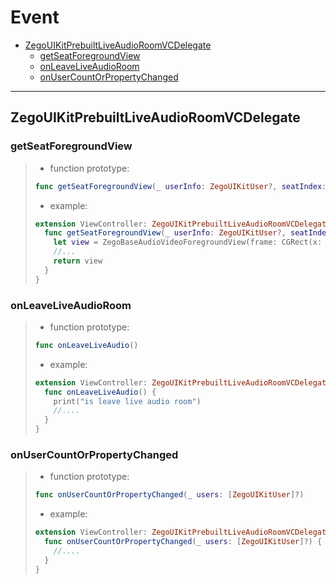 # Event

- [ZegoUIKitPrebuiltLiveAudioRoomVCDelegate](./Event.mdx#ZegoUIKitPrebuiltLiveAudioRoomVCDelegate)
    - [getSeatForegroundView](./Event.mdx#getSeatForegroundView)
    - [onLeaveLiveAudioRoom](./Event.mdx#onLeaveLiveAudioRoom)
    - [onUserCountOrPropertyChanged](./Event.mdx#onUserCountOrPropertyChanged)

- - -

<a id="ZegoUIKitPrebuiltLiveAudioRoomVCDelegate"></a>

## ZegoUIKitPrebuiltLiveAudioRoomVCDelegate

<a id="getSeatForegroundView"></a>

### getSeatForegroundView

> - function prototype:
>
> ```swift
> func getSeatForegroundView(_ userInfo: ZegoUIKitUser?, seatIndex: Int) -> ZegoBaseAudioVideoForegroundView?
> ```
>
> - example:
>
> ```swift
> extension ViewController: ZegoUIKitPrebuiltLiveAudioRoomVCDelegate {
>   func getSeatForegroundView(_ userInfo: ZegoUIKitUser?, seatIndex: Int) -> ZegoBaseAudioVideoForegroundView? {
>     let view = ZegoBaseAudioVideoForegroundView(frame: CGRect(x: 0, y: 0, width: 60, height: 60), userID: userInfo?.userID, delegate: nil)
>     //...
>     return view
>   }
> }
> ```

<a id="onLeaveLiveAudioRoom"></a>

### onLeaveLiveAudioRoom

> - function prototype:
>
> ```swift
> func onLeaveLiveAudio()
> ```
>
> - example:
>
> ```swift
> extension ViewController: ZegoUIKitPrebuiltLiveAudioRoomVCDelegate {
>   func onLeaveLiveAudio() {
>     print("is leave live audio room")
>     //....
>   }
> }
> ```

<a id="onUserCountOrPropertyChanged"></a>

### onUserCountOrPropertyChanged

> - function prototype:
>
> ```swift
> func onUserCountOrPropertyChanged(_ users: [ZegoUIKitUser]?)
> ```
>
> - example:
>
> ```swift
> extension ViewController: ZegoUIKitPrebuiltLiveAudioRoomVCDelegate {
>   func onUserCountOrPropertyChanged(_ users: [ZegoUIKitUser]?) {
>     //....
>   }
> }
> ```
